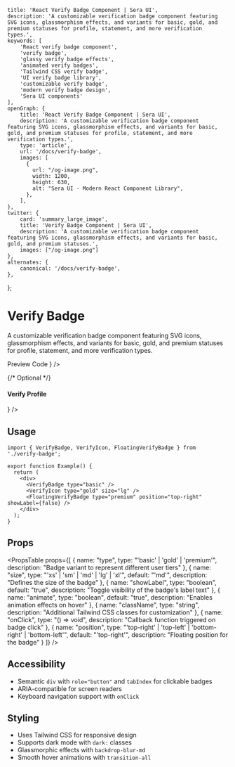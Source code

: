     title: 'React Verify Badge Component | Sera UI',
    description: 'A customizable verification badge component featuring SVG icons, glassmorphism effects, and variants for basic, gold, and premium statuses for profile, statement, and more verification types.',
    keywords: [
        'React verify badge component',
        'verify badge',
        'glassy verify badge effects',
        'animated verify badges',
        'Tailwind CSS verify badge',
        'UI verify badge library',
        'customizable verify badge',
        'modern verify badge design',
        'Sera UI components'
    ],
    openGraph: {
        title: 'React Verify Badge Component | Sera UI',
        description: 'A customizable verification badge component featuring SVG icons, glassmorphism effects, and variants for basic, gold, and premium statuses for profile, statement, and more verification types.',
        type: 'article',
        url: '/docs/verify-badge',
        images: [
          {
            url: "/og-image.png",
            width: 1200,
            height: 630,
            alt: "Sera UI - Modern React Component Library",
          },
        ],
    },
    twitter: {
        card: 'summary_large_image',
        title: 'Verify Badge Component | Sera UI',
        description: 'A customizable verification badge component featuring SVG icons, glassmorphism effects, and variants for basic, gold, and premium statuses.',
        images: ["/og-image.png"]
    },
    alternates: {
        canonical: '/docs/verify-badge',
    },
};


# Verify Badge

A customizable verification badge component featuring SVG icons, glassmorphism effects, and variants for basic, gold, and premium statuses for profile, statement, and more verification types.

<Tabs defaultValue="preview">
  <TabsList>
    <TabsTrigger value="preview">Preview</TabsTrigger>
    <TabsTrigger value="code">Code</TabsTrigger>
  </TabsList>

  <TabsContent value="preview">
    <ComponentRenderer component={<VerifyBadgeView />} />
  </TabsContent>

  <TabsContent value="code">
    <CodeBlock filePath="src/app/docs/verify-badge/verify-badge.tsx" />
  </TabsContent>
</Tabs>

{/* Optional */}
#### Verify Profile
<Tabs defaultValue="preview">

  <TabsContent value="preview">
    <ComponentRenderer component={<VerifyProfileExample />} />
  </TabsContent>

</Tabs>

## Usage

```tsx
import { VerifyBadge, VerifyIcon, FloatingVerifyBadge } from './verify-badge';

export function Example() {
  return (
    <div>
      <VerifyBadge type="basic" />
      <VerifyIcon type="gold" size="lg" />
      <FloatingVerifyBadge type="premium" position="top-right" showLabel={false} />
    </div>
  );
}
```

## Props

<PropsTable props={[
  {
    name: "type",
    type: "'basic' | 'gold' | 'premium'",
    description: "Badge variant to represent different user tiers"
  },
  {
    name: "size",
    type: "'xs' | 'sm' | 'md' | 'lg' | 'xl'",
    default: "'md'",
    description: "Defines the size of the badge"
  },
  {
    name: "showLabel",
    type: "boolean",
    default: "true",
    description: "Toggle visibility of the badge's label text"
  },
  {
    name: "animate",
    type: "boolean",
    default: "true",
    description: "Enables animation effects on hover"
  },
  {
    name: "className",
    type: "string",
    description: "Additional Tailwind CSS classes for customization"
  },
  {
    name: "onClick",
    type: "() => void",
    description: "Callback function triggered on badge click"
  },
  {
    name: "position",
    type: "'top-right' | 'top-left' | 'bottom-right' | 'bottom-left'",
    default: "'top-right'",
    description: "Floating position for the badge"
  }
]} />

## Accessibility

- Semantic `div` with `role="button"` and `tabIndex` for clickable badges
- ARIA-compatible for screen readers
- Keyboard navigation support with `onClick`

## Styling

- Uses Tailwind CSS for responsive design
- Supports dark mode with `dark:` classes
- Glassmorphic effects with `backdrop-blur-md`
- Smooth hover animations with `transition-all`
